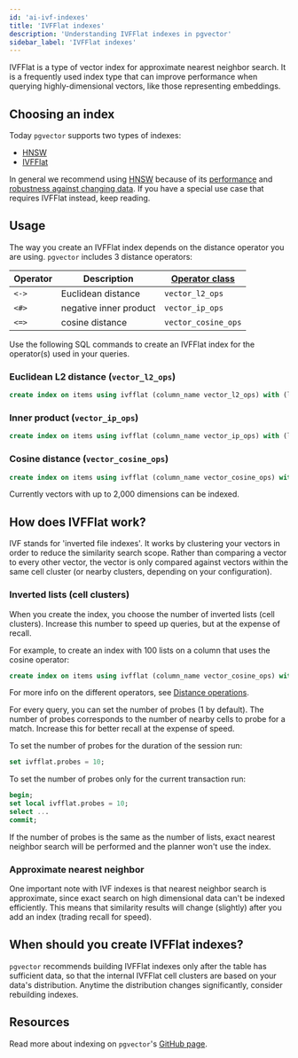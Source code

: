 ```yaml
---
id: 'ai-ivf-indexes'
title: 'IVFFlat indexes'
description: 'Understanding IVFFlat indexes in pgvector'
sidebar_label: 'IVFFlat indexes'
---
```


IVFFlat is a type of vector index for approximate nearest neighbor search. It is a frequently used index type that can improve performance when querying highly-dimensional vectors, like those representing embeddings.

## Choosing an index

Today `pgvector` supports two types of indexes:

- [HNSW](/docs/guides/ai/vector-indexes/hnsw-indexes)
- [IVFFlat](/docs/guides/ai/vector-indexes/ivf-indexes)

In general we recommend using [HNSW](/docs/guides/ai/vector-indexes/hnsw-indexes) because of its [performance](/blog/increase-performance-pgvector-hnsw#hnsw-performance-1536-dimensions) and [robustness against changing data](/docs/guides/ai/vector-indexes/hnsw-indexes#when-should-you-create-hnsw-indexes). If you have a special use case that requires IVFFlat instead, keep reading.

## Usage

The way you create an IVFFlat index depends on the distance operator you are using. `pgvector` includes 3 distance operators:

| Operator | Description            | [**Operator class**](https://www.postgresql.org/docs/current/sql-createopclass.html) |
| -------- | ---------------------- | ------------------------------------------------------------------------------------ |
| `<->`    | Euclidean distance     | `vector_l2_ops`                                                                      |
| `<#>`    | negative inner product | `vector_ip_ops`                                                                      |
| `<=>`    | cosine distance        | `vector_cosine_ops`                                                                  |

Use the following SQL commands to create an IVFFlat index for the operator(s) used in your queries.

### Euclidean L2 distance (`vector_l2_ops`)

```sql
create index on items using ivfflat (column_name vector_l2_ops) with (lists = 100);
```

### Inner product (`vector_ip_ops`)

```sql
create index on items using ivfflat (column_name vector_ip_ops) with (lists = 100);
```

### Cosine distance (`vector_cosine_ops`)

```sql
create index on items using ivfflat (column_name vector_cosine_ops) with (lists = 100);
```

Currently vectors with up to 2,000 dimensions can be indexed.

## How does IVFFlat work?

IVF stands for 'inverted file indexes'. It works by clustering your vectors in order to reduce the similarity search scope. Rather than comparing a vector to every other vector, the vector is only compared against vectors within the same cell cluster (or nearby clusters, depending on your configuration).

### Inverted lists (cell clusters)

When you create the index, you choose the number of inverted lists (cell clusters). Increase this number to speed up queries, but at the expense of recall.

For example, to create an index with 100 lists on a column that uses the cosine operator:

```sql
create index on items using ivfflat (column_name vector_cosine_ops) with (lists = 100);
```

For more info on the different operators, see [Distance operations](#distance-operators).

For every query, you can set the number of probes (1 by default). The number of probes corresponds to the number of nearby cells to probe for a match. Increase this for better recall at the expense of speed.

To set the number of probes for the duration of the session run:

```sql
set ivfflat.probes = 10;
```

To set the number of probes only for the current transaction run:

```sql
begin;
set local ivfflat.probes = 10;
select ...
commit;
```

If the number of probes is the same as the number of lists, exact nearest neighbor search will be performed and the planner won't use the index.

### Approximate nearest neighbor

One important note with IVF indexes is that nearest neighbor search is approximate, since exact search on high dimensional data can't be indexed efficiently. This means that similarity results will change (slightly) after you add an index (trading recall for speed).

## When should you create IVFFlat indexes?

`pgvector` recommends building IVFFlat indexes only after the table has sufficient data, so that the internal IVFFlat cell clusters are based on your data's distribution. Anytime the distribution changes significantly, consider rebuilding indexes.

## Resources

Read more about indexing on `pgvector`'s [GitHub page](https://github.com/pgvector/pgvector#indexing).
